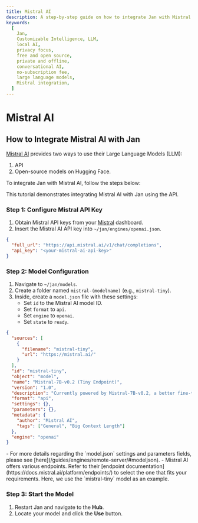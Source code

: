 ```yaml
---
title: Mistral AI
description: A step-by-step guide on how to integrate Jan with Mistral AI.
keywords:
  [
    Jan,
    Customizable Intelligence, LLM,
    local AI,
    privacy focus,
    free and open source,
    private and offline,
    conversational AI,
    no-subscription fee,
    large language models,
    Mistral integration,
  ]
---
```



# Mistral AI

## How to Integrate Mistral AI with Jan

[Mistral AI](https://docs.mistral.ai/) provides two ways to use their Large Language Models (LLM):

1. API
2. Open-source models on Hugging Face.

To integrate Jan with Mistral AI, follow the steps below:

<Callout type='info'>
  This tutorial demonstrates integrating Mistral AI with Jan using the API.
</Callout>

### Step 1: Configure Mistral API Key

1. Obtain Mistral API keys from your [Mistral](https://console.mistral.ai/user/api-keys/) dashboard.
2. Insert the Mistral AI API key into `~/jan/engines/openai.json`.

```json ~/jan/engines/openai.json
{
  "full_url": "https://api.mistral.ai/v1/chat/completions",
  "api_key": "<your-mistral-ai-api-key>"
}
```

### Step 2: Model Configuration

1. Navigate to `~/jan/models`.
2. Create a folder named `mistral-(modelname)` (e.g., `mistral-tiny`).
3. Inside, create a `model.json` file with these settings:
    - Set `id` to the Mistral AI model ID.
    - Set `format` to `api`.
    - Set `engine` to `openai`.
    - Set `state` to `ready`.

```json ~/jan/models/mistral-tiny/model.json
{
  "sources": [
    {
      "filename": "mistral-tiny",
      "url": "https://mistral.ai/"
    }
  ],
  "id": "mistral-tiny",
  "object": "model",
  "name": "Mistral-7B-v0.2 (Tiny Endpoint)",
  "version": "1.0",
  "description": "Currently powered by Mistral-7B-v0.2, a better fine-tuning of the initial Mistral-7B released, inspired by the fantastic work of the community.",
  "format": "api",
  "settings": {},
  "parameters": {},
  "metadata": {
    "author": "Mistral AI",
    "tags": ["General", "Big Context Length"]
  },
  "engine": "openai"
}
```

<Callout type='info' emoji=''>
  - For more details regarding the `model.json` settings and parameters fields, please see [here](/guides/engines/remote-server/#modeljson).
  - Mistral AI offers various endpoints. Refer to their [endpoint documentation](https://docs.mistral.ai/platform/endpoints/) to select the one that fits your requirements. Here, we use the `mistral-tiny` model as an example.
</Callout>

### Step 3: Start the Model

1. Restart Jan and navigate to the **Hub**.
2. Locate your model and click the **Use** button.